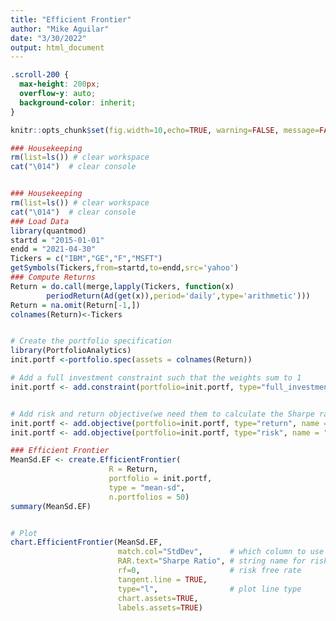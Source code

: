 ```yaml
---
title: "Efficient Frontier"
author: "Mike Aguilar"
date: "3/30/2022"
output: html_document
---
```


```css
.scroll-200 {
  max-height: 200px;
  overflow-y: auto;
  background-color: inherit;
}
```


```r
knitr::opts_chunk$set(fig.width=10,echo=TRUE, warning=FALSE, message=FALSE, class.output="scroll-200")
```


```r
### Housekeeping
rm(list=ls()) # clear workspace
cat("\014")  # clear console


### Housekeeping
rm(list=ls()) # clear workspace
cat("\014")  # clear console
### Load Data
library(quantmod)
startd = "2015-01-01"
endd = "2021-04-30"
Tickers = c("IBM","GE","F","MSFT")
getSymbols(Tickers,from=startd,to=endd,src='yahoo')
### Compute Returns
Return = do.call(merge,lapply(Tickers, function(x) 
        periodReturn(Ad(get(x)),period='daily',type='arithmetic')))
Return = na.omit(Return[-1,])
colnames(Return)<-Tickers


# Create the portfolio specification
library(PortfolioAnalytics)
init.portf <-portfolio.spec(assets = colnames(Return))

# Add a full investment constraint such that the weights sum to 1
init.portf <- add.constraint(portfolio=init.portf, type="full_investment")


# Add risk and return objective(we need them to calculate the Sharpe ratio
init.portf <- add.objective(portfolio=init.portf, type="return", name = "mean")
init.portf <- add.objective(portfolio=init.portf, type="risk", name = "StdDev")

### Efficient Frontier
MeanSd.EF <- create.EfficientFrontier(
                      R = Return,
                      portfolio = init.portf,
                      type = "mean-sd",
                      n.portfolios = 50)
summary(MeanSd.EF)


# Plot
chart.EfficientFrontier(MeanSd.EF,
                        match.col="StdDev",      # which column to use for risk
                        RAR.text="Sharpe Ratio", # string name for risk adjusted return text
                        rf=0,                    # risk free rate
                        tangent.line = TRUE,
                        type="l",                # plot line type
                        chart.assets=TRUE,
                        labels.assets=TRUE)
```




